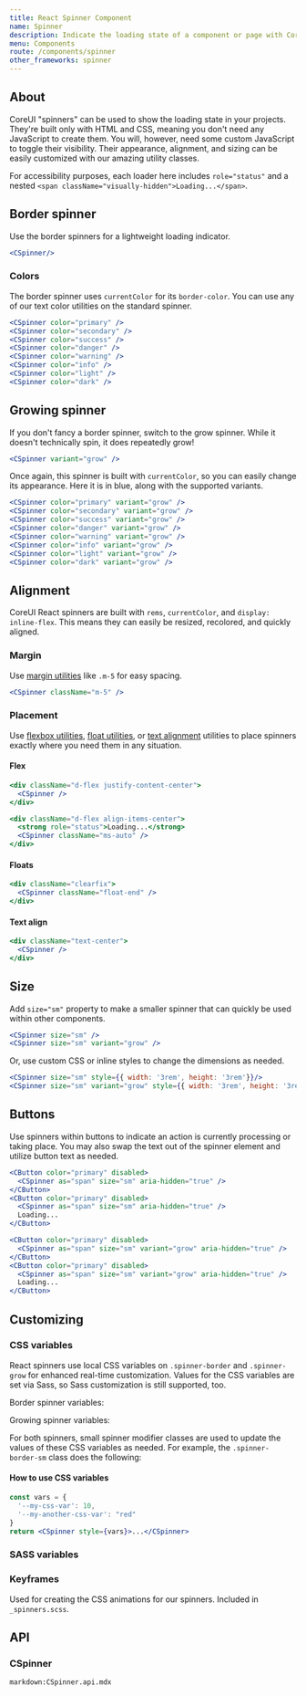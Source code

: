 ```yaml
---
title: React Spinner Component
name: Spinner
description: Indicate the loading state of a component or page with CoreUI spinners, built entirely with HTML, CSS, and no JavaScript.
menu: Components
route: /components/spinner
other_frameworks: spinner
---
```



## About

CoreUI "spinners" can be used to show the loading state in your projects. They're built only with HTML and CSS, meaning you don't need any JavaScript to create them. You will, however, need some custom JavaScript to toggle their visibility. Their appearance, alignment, and sizing can be easily customized with our amazing utility classes.

For accessibility purposes, each loader here includes `role="status"` and a nested `<span className="visually-hidden">Loading...</span>`.

## Border spinner

Use the border spinners for a lightweight loading indicator.

```jsx preview
<CSpinner/>
```

### Colors

The border spinner uses `currentColor` for its `border-color`. You can use any of our text color utilities on the standard spinner.

```jsx preview
<CSpinner color="primary" />
<CSpinner color="secondary" />
<CSpinner color="success" />
<CSpinner color="danger" />
<CSpinner color="warning" />
<CSpinner color="info" />
<CSpinner color="light" />
<CSpinner color="dark" />
```

## Growing spinner

If you don't fancy a border spinner, switch to the grow spinner. While it doesn't technically spin, it does repeatedly grow!

```jsx preview
<CSpinner variant="grow" />
```

Once again, this spinner is built with `currentColor`, so you can easily change its appearance. Here it is in blue, along with the supported variants.

```jsx preview
<CSpinner color="primary" variant="grow" />
<CSpinner color="secondary" variant="grow" />
<CSpinner color="success" variant="grow" />
<CSpinner color="danger" variant="grow" />
<CSpinner color="warning" variant="grow" />
<CSpinner color="info" variant="grow" />
<CSpinner color="light" variant="grow" />
<CSpinner color="dark" variant="grow" />
```

## Alignment 

CoreUI React spinners are built with `rems`, `currentColor`, and `display: inline-flex`. This means they can easily be resized, recolored, and quickly aligned.

### Margin 

Use [margin utilities](https://coreui.io/docs/utilities/spacing/#margin-and-padding) like `.m-5` for easy spacing.

```jsx preview
<CSpinner className="m-5" />
```

### Placement

Use [flexbox utilities](https://coreui.io/docs/utilities/flex/), [float utilities](https://coreui.io/docs/utilities/float/), or [text alignment](https://coreui.io/docs/utilities/text/) utilities to place spinners exactly where you need them in any situation.

#### Flex

```jsx preview
<div className="d-flex justify-content-center">
  <CSpinner />
</div>
```

```jsx preview
<div className="d-flex align-items-center">
  <strong role="status">Loading...</strong>
  <CSpinner className="ms-auto" />
</div>
```

#### Floats

```jsx preview
<div className="clearfix">
  <CSpinner className="float-end" />
</div>
```

#### Text align

```jsx preview
<div className="text-center">
  <CSpinner />
</div>
```

## Size

Add `size="sm"` property to make a smaller spinner that can quickly be used within other components.

```jsx preview
<CSpinner size="sm" />
<CSpinner size="sm" variant="grow" />
```

Or, use custom CSS or inline styles to change the dimensions as needed.

```jsx preview
<CSpinner size="sm" style={{ width: '3rem', height: '3rem'}}/>
<CSpinner size="sm" variant="grow" style={{ width: '3rem', height: '3rem'}}/>
```

## Buttons

Use spinners within buttons to indicate an action is currently processing or taking place. You may also swap the text out of the spinner element and utilize button text as needed.

```jsx preview
<CButton color="primary" disabled>
  <CSpinner as="span" size="sm" aria-hidden="true" />
</CButton>
<CButton color="primary" disabled>
  <CSpinner as="span" size="sm" aria-hidden="true" />
  Loading...
</CButton>
```

```jsx preview
<CButton color="primary" disabled>
  <CSpinner as="span" size="sm" variant="grow" aria-hidden="true" />
</CButton>
<CButton color="primary" disabled>
  <CSpinner as="span" size="sm" variant="grow" aria-hidden="true" />
  Loading...
</CButton>
```

## Customizing

### CSS variables

React spinners use local CSS variables on `.spinner-border` and `.spinner-grow` for enhanced real-time customization. Values for the CSS variables are set via Sass, so Sass customization is still supported, too.

Border spinner variables:

<ScssDocs file="_spinners.scss" capture="spinner-border-css-vars" />

Growing spinner variables:

<ScssDocs file="_spinners.scss" capture="spinner-grow-css-vars" />

For both spinners, small spinner modifier classes are used to update the values of these CSS variables as needed. For example, the `.spinner-border-sm` class does the following:

<ScssDocs file="_spinners.scss" capture="spinner-border-sm-css-vars" />

#### How to use CSS variables

```jsx
const vars = { 
  '--my-css-var': 10,
  '--my-another-css-var': "red" 
}
return <CSpinner style={vars}>...</CSpinner>
```

### SASS variables

<ScssDocs file="_variables.scss" capture="spinner-variables" />

### Keyframes

Used for creating the CSS animations for our spinners. Included in `_spinners.scss`.

<ScssDocs file="_spinners.scss" capture="spinner-border-keyframes" />

<ScssDocs file="_spinners.scss" capture="spinner-grow-keyframes" />

## API

### CSpinner

`markdown:CSpinner.api.mdx`